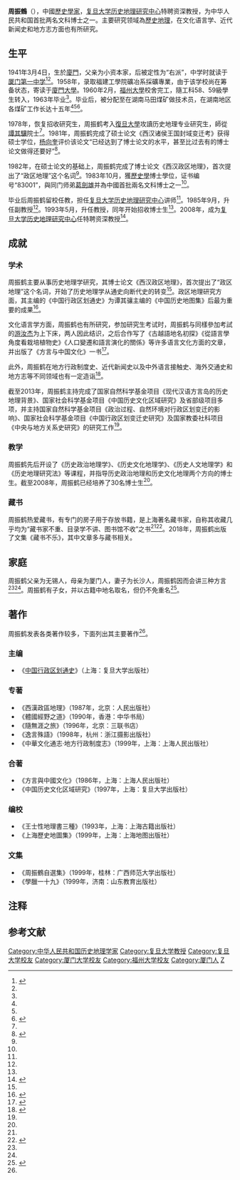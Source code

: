 '''周振鶴'''（{{bd|1941年|3月4日|||catIdx=周}}），中國[[歷史學家|歷史學家]]，[[复旦大学历史地理研究中心|复旦大学历史地理研究中心]]特聘资深教授，为中华人民共和国首批两名文科博士之一。主要研究领域為[[歷史地理|歷史地理]]，在文化语言学、近代新闻史和地方志方面也有所研究。

== 生平 ==
1941年3月4日，生於[[廈門|廈門]]，父亲为小资本家，后被定性为“右派”，中学时就读于[[厦门第一中学|厦门第一中学]]<ref name = 年谱>{{Cite web |url = http://www.sohu.com/a/160743785_488212 |title = 喬欣編：周振鶴先生學術年表（補充版） |author = 喬欣 |date =  |publisher = 中古史研究資訊 |language = zh |accessdate = 2018-05-06 |quote =  |archive-date = 2021-11-24 |archive-url = https://web.archive.org/web/20211124062321/https://www.sohu.com/a/160743785_488212 |dead-url = no }}</ref><ref name = 南都></ref>。1958年，录取福建工學院礦冶系採礦專業，由于该学校尚在筹备状态，寄读于[[廈門大學|廈門大學]]。1960年2月，[[福州大學|福州大學]]校舍完工，隨工科58、59級學生转入，1963年毕业<ref name = ikgf></ref>。毕业后，被分配至在湖南马田煤矿做技术员，在湖南地区各煤矿工作长达十五年<ref name = 年谱></ref><ref name = 南都></ref><ref name = 文汇>{{Cite web |url = http://news.hexun.com/2008-12-02/111881485.html |title = “无用”之学有大用 |author = 樊丽萍 |date =  |publisher = 文汇报 |language = zh |accessdate = 2018-06-06 |quote =  |archive-date = 2019-07-30 |archive-url = https://web.archive.org/web/20190730120207/http://news.hexun.com/2008-12-02/111881485.html |dead-url = no }}</ref>。

1978年，恢复招收研究生，周振鹤考入[[復旦大學|復旦大學]]攻讀历史地理专业研究生，師從[[譚其驤|譚其驤]]院士<ref name = 文汇></ref>。1981年，周振鹤完成了硕士论文《西汉诸侯王国封域变迁考》获得硕士学位，[[杨向奎|杨向奎]]评价该论文“已经达到了博士论文的水平，甚至比过去有的博士论文做得还要好”<ref name = 中社>{{Cite web |url = http://www.jyb.cn/high/gjrw/200908/t20090815_302870.html |title = 首批博士周振鹤：做学问，就是过日子 |author = 杨阳 |date =  |publisher = 中国社会科学院报 |language = zh |accessdate = 2018-06-06 |quote =  |archive-url = https://web.archive.org/web/20190729204240/http://www.jyb.cn/high/gjrw/200908/t20090815_302870.html |archive-date = 2019-07-29 |dead-url = yes }}</ref>。

1982年，在硕士论文的基础上，周振鹤完成了博士论文《西汉政区地理》，首次提出了“政区地理”这个名词<ref name = 中社></ref>。1983年10月，獲[[歷史學|歷史學]]博士學位，证书编号“83001”，與同门师弟[[葛劍雄|葛劍雄]]并為中國首批兩名文科博士之一<ref name = 文汇></ref>。

毕业后周振鹤留校任教，担任[[复旦大学历史地理研究中心|复旦大学历史地理研究中心]]讲师<ref name = ikgf></ref>。1985年9月，升任副教授<ref name = ikgf></ref>。1993年5月，升任教授，同年开始招收博士生<ref name = ikgf></ref>。2008年，成为[[复旦大学历史地理研究中心|复旦大学历史地理研究中心]]任特聘资深教授<ref name = ikgf>{{Cite web |url = http://www.ikgf.uni-erlangen.de/people/index.shtml/zhenhe-zhou.shtml |title = Prof. Dr. Zhenhe Zhou |author =  |date =  |publisher =  |language =  |accessdate = 2018-06-06 |quote =  |archive-date = 2020-10-09 |archive-url = https://web.archive.org/web/20201009162835/http://www.ikgf.uni-erlangen.de/people/index.shtml/zhenhe-zhou.shtml |dead-url = no }}</ref>。

== 成就 ==
=== 学术===
周振鹤主要从事历史地理学研究，其博士论文《西汉政区地理》，首次提出了“政区地理”这个名词，开始了历史地理学从通史向断代史的转变<ref name = 中社></ref>。政区地理研究方面，其主编的《中国行政区划通史》为谭其骧主编的《中国历史地图集》后最为重要的成果<ref name="通史">{{Cite news |url=http://paper.people.com.cn/rmrb/html/2017-12/14/nw.D110000renmrb_20171214_4-12.htm |title=《中国行政区划通史》修订版发布 |author=姜泓冰 |date=2017年12月14日 |work=人民日报 |access-date=2018年6月28日 |archive-url=https://web.archive.org/web/20180628204954/http://paper.people.com.cn/rmrb/html/2017-12/14/nw.D110000renmrb_20171214_4-12.htm |archive-date=2018年6月28日 |dead-url=yes }}</ref>。

文化语言学方面，周振鹤也有所研究，参加研究生考试时，周振鹤与同樣參加考試的[[游汝杰|游汝杰]]为上下床，两人因此结识，之后合作写了《古越語地名初探》《從語言學角度看栽培植物史》《人口變遷和語言演化的關係》等许多语言文化方面的文章，并出版了《方言与中国文化》一书<ref name = 南都>{{Cite web |url = http://cul.sohu.com/20130711/n381261095.shtml |title = 周振鹤：学问的关键是“求真”，不管有无用处 |author =  |date =  |publisher = 南方都市报 |language = zh |accessdate = 2018-06-06 |quote =  |archive-date = 2021-11-24 |archive-url = https://web.archive.org/web/20211124070335/http://cul.sohu.com/20130711/n381261095.shtml |dead-url = no }}</ref>。

此外，周振鹤在地方行政制度史、近代新闻史以及中外语言接触史、海外交通史和地方志等不同领域也有一定造诣<ref name = FDU>{{Cite web |url = http://yugong.fudan.edu.cn/views/staff_detail.php?tpid=250&suid=15 |title = 研究人员 - 周振鹤 |author =  |date = 2013-10-15 |publisher = 复旦大学历史地理研究中心 |language = zh |accessdate = 2018-06-06 |quote =  |archive-date = 2020-10-09 |archive-url = https://web.archive.org/web/20201009174317/http://yugong.fudan.edu.cn/views/staff_detail.php?tpid=250&suid=15 |dead-url = no }}</ref>。

截至2013年，周振鹤主持完成了国家自然科学基金项目《现代汉语方言岛的历史地理背景》、国家社会科学基金项目《中国历史文化区域研究》及省部级项目多项，并主持国家自然科学基金项目《政治过程、自然环境对行政区划变迁的影响》、国家社会科学基金项目《中国行政区划变迁史研究》及国家教委社科项目《中央与地方关系史研究》的研究工作<ref name = FDU></ref>。

=== 教学 ===
周振鹤先后开设了《历史政治地理学》、《历史文化地理学》、《历史人文地理学》和《历史地理研究法》等课程，并指导历史政治地理和历史文化地理两个方向的博士生。截至2008年，周振鹤已经培养了30名博士生<ref name = 文汇></ref>。

=== 藏书 ===
周振鹤热爱藏书，有专门的房子用于存放书籍，是上海著名藏书家{{NoteTag|周振鹤认为自己不具备“有钱有闲有空间”的条件，不能被称作藏书家。}}，自称其收藏几乎均为“藏书家不重、目录学不讲、图书馆不收”之书<ref name = 中社></ref><ref>{{Cite web |url = http://epaper.oeeee.com/epaper/C/html/2013-09/08/content_2232465.htm |title = 周振鹤：书对我的意义，就是人生 |author = 颜亮 孙湛 |date =  |publisher = 南方都市报 |language = zh |accessdate = 2018-06-06 |quote =  |archive-date = 2021-02-24 |archive-url = https://web.archive.org/web/20210224054718/http://epaper.oeeee.com/epaper/C/html/2013-09/08/content_2232465.htm |dead-url = yes }}</ref>。2018年，周振鹤出版了文集《藏书不乐》，其中文章多与藏书相关。

== 家庭 ==
周振鹤父亲为无锡人，母亲为厦门人，妻子为长沙人，周振鹤因而会讲三种方言<ref name = 南都></ref><ref name = 年谱></ref>。周振鹤有子女，并以古籍中地名取名，但仍不免重名<ref>{{Cite web |url = http://news.cri.cn/gb/18824/2008/01/08/2185@1904813.htm |title = 中国人取名有从众心态 "好字眼"数量有限致重名 |author =  |date =  |publisher = 国际在线综合 |language = zh |accessdate = 2018-05-06 |quote =  |archive-date = 2020-10-09 |archive-url = https://web.archive.org/web/20201009162909/http://news.cri.cn/gb/18824/2008/01/08/2185@1904813.htm |dead-url = no }}</ref>。

== 著作 ==
周振鹤发表各类著作较多，下面列出其主要著作<ref name = ikgf></ref>。

=== 主编 ===
*《[[中国行政区划通史|中国行政区划通史]]》（上海：复旦大学出版社）

=== 专著 ===
*《西漢政區地理》（1987年，北京：人民出版社）
*《體國經野之道》（1990年，香港：中华书局）
*《隨無涯之旅》（1996年，北京：三联书店）
*《逸言殊語》（1998年，杭州：浙江摄影出版社）
*《中華文化通志·地方行政制度志》（1999年，上海：上海人民出版社）

=== 合著 ===
*《方言與中國文化》（1986年，上海：上海人民出版社）
*《中国历史文化区域研究》（1997年，上海：复旦大学出版社）

=== 编校 ===
*《王士性地理書三種》（1993年，上海：上海古籍出版社）
*《上海歷史地圖集》（1999年，上海：上海地图出版社）

=== 文集 ===
*《周振鶴自選集》（1999年，桂林：广西师范大学出版社）
*《學臘一十九》（1999年，济南：山东教育出版社）

== 注释 ==
{{noteFoot}}

== 参考文献 ==
{{reflist}}

{{DEFAULTSORT:Z}}
[[Category:中华人民共和国历史地理学家|Category:中华人民共和国历史地理学家]]
[[Category:复旦大学教授|Category:复旦大学教授]]
[[Category:复旦大学校友|Category:复旦大学校友]]
[[Category:厦门大学校友|Category:厦门大学校友]]
[[Category:福州大学校友|Category:福州大学校友]]
[[Category:厦门人|Category:厦门人]]
[[Category:周姓|Z]]